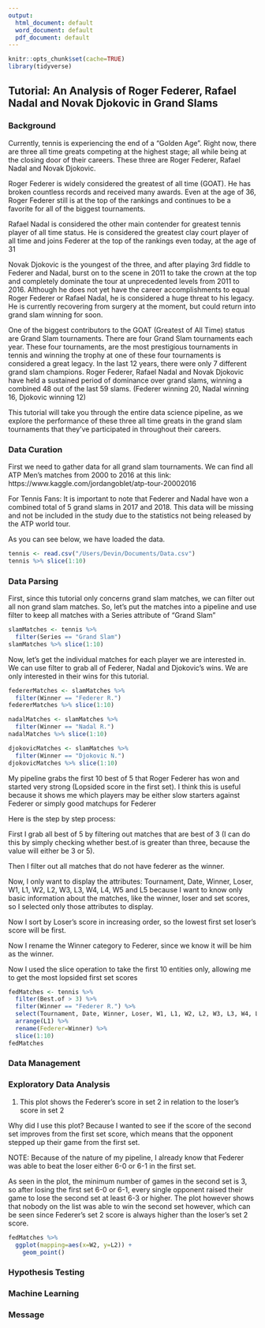 ```yaml
---
output:
  html_document: default
  word_document: default
  pdf_document: default
---
```

```r
knitr::opts_chunk$set(cache=TRUE)
library(tidyverse)
```

## Tutorial: An Analysis of Roger Federer, Rafael Nadal and Novak Djokovic in Grand Slams

### Background
Currently, tennis is experiencing the end of a "Golden Age". Right now, there are three all time greats competing at the highest stage; all while being at the closing door of their careers. These three are Roger Federer, Rafael Nadal and Novak Djokovic.

Roger Federer is widely considered the greatest of all time (GOAT). He has broken countless records and received many awards. Even at the age of 36, Roger Federer still is at the top of the rankings and continues to be a favorite for all of the biggest tournaments.

Rafael Nadal is considered the other main contender for greatest tennis player of all time status. He is considered the greatest clay court player of all time and joins Federer at the top of the rankings even today, at the age of 31

Novak Djokovic is the youngest of the three, and after playing 3rd fiddle to Federer and Nadal, burst on to the scene in 2011 to take the crown at the top and completely dominate the tour at unprecedented levels from 2011 to 2016. Although he does not yet have the career accomplishments to equal Roger Federer or Rafael Nadal, he is considered a huge threat to his legacy. He is currently recovering from surgery at the moment, but could return into grand slam winning for soon.

One of the biggest contributors to the GOAT (Greatest of All Time) status are Grand Slam tournaments. There are four Grand Slam tournaments each year. These four tournaments, are the most prestigious tournaments in tennis and winning the trophy at one of these four tournaments is considered a great legacy. In the last 12 years, there were only 7 different grand slam champions. Roger Federer, Rafael Nadal and Novak Djokovic have held a sustained period of dominance over grand slams, winning a combined 48 out of the last 59 slams. (Federer winning 20, Nadal winning 16, Djokovic winning 12)

This tutorial will take you through the entire data science pipeline, as we explore the performance of these three all time greats in the grand slam tournaments that they've participated in throughout their careers.

### Data Curation
First we need to gather data for all grand slam tournaments. We can find all ATP Men's matches from 2000 to 2016 at this link:
https://www.kaggle.com/jordangoblet/atp-tour-20002016

For Tennis Fans: It is important to note that Federer and Nadal have won a combined total of 5 grand slams in 2017 and 2018. This data will be missing and not be included in the study due to the statistics not being released by the ATP world tour.

As you can see below, we have loaded the data.

```r
tennis <- read.csv("/Users/Devin/Documents/Data.csv")
tennis %>% slice(1:10)
```

### Data Parsing
First, since this tutorial only concerns grand slam matches, we can filter out all non grand slam matches.
So, let's put the matches into a pipeline and use filter to keep all matches with a Series attribute of "Grand Slam"

```r
slamMatches <- tennis %>%
  filter(Series == "Grand Slam") 
slamMatches %>% slice(1:10)
```

Now, let's get the individual matches for each player we are interested in. We can use filter to grab all of Federer, Nadal and Djokovic's wins. We are only interested in their wins for this tutorial.

```r
federerMatches <- slamMatches %>%
  filter(Winner == "Federer R.")
federerMatches %>% slice(1:10)

nadalMatches <- slamMatches %>%
  filter(Winner == "Nadal R.")
nadalMatches %>% slice(1:10)

djokovicMatches <- slamMatches %>%
  filter(Winner == "Djokovic N.")
djokovicMatches %>% slice(1:10)
```

My pipeline grabs the first 10 best of 5 that Roger Federer has won and started very strong (Lopsided score in the first set).
I think this is useful because it shows me which players may be either slow starters against Federer or simply good matchups for Federer

Here is the step by step process:

First I grab all best of 5 by filtering out matches that are best of 3 (I can do this by simply checking whether best.of is greater than three, because the value will either be 3 or 5). 

Then I filter out all matches that do not have federer as the winner.

Now, I only want to display the attributes: Tournament, Date, Winner, Loser, W1, L1, W2, L2, W3, L3, W4, L4, W5 and L5 because I want to know only basic information about the matches, like the winner, loser and set scores, so I selected only those attributes to display. 

Now I sort by Loser's score in increasing order, so the lowest first set loser's score will be first.

Now I rename the Winner category to Federer, since we know it will be him as the winner.

Now I used the slice operation to take the first 10 entities only, allowing me to get the most lopsided first set scores

```r
fedMatches <- tennis %>%
  filter(Best.of > 3) %>%
  filter(Winner == "Federer R.") %>%
  select(Tournament, Date, Winner, Loser, W1, L1, W2, L2, W3, L3, W4, L4, W5, L5) %>%
  arrange(L1) %>%
  rename(Federer=Winner) %>%
  slice(1:10)
fedMatches
```


### Data Management

### Exploratory Data Analysis

1) This plot shows the Federer's score in set 2 in relation to the loser's score in set 2

Why did I use this plot? Because I wanted to see if the score of the second set improves from the first set score, which means that the opponent stepped up their game from the first set.

NOTE: Because of the nature of my pipeline, I already know that Federer was able to beat the loser either 6-0 or 6-1 in the first set.

As seen in the plot, the minimum number of games in the second set is 3, so after losing the first set 6-0 or 6-1, every single opponent raised their game to lose the second set at least 6-3 or higher. The plot however shows that nobody on the list was able to win the second set however, which can be seen since Federer's set 2 score is always higher than the loser's set 2 score.

```r
fedMatches %>%
  ggplot(mapping=aes(x=W2, y=L2)) +
    geom_point()
```

### Hypothesis Testing

### Machine Learning

### Message
